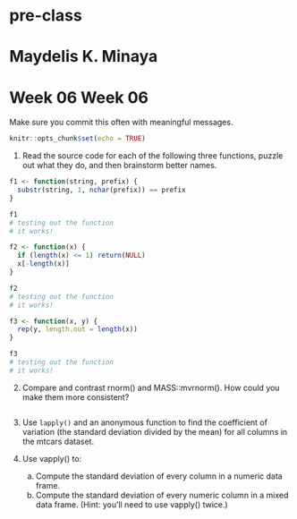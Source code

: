 # pre-class
# Maydelis K. Minaya
# Week 06 Week 06


Make sure you commit this often with meaningful messages. 

```r
knitr::opts_chunk$set(echo = TRUE)
```


1. Read the source code for each of the following three functions, puzzle out what they do, and then brainstorm better names.

``` r

f1 <- function(string, prefix) {
  substr(string, 1, nchar(prefix)) == prefix
}

f1
# testing out the function
# it works!

f2 <- function(x) {
  if (length(x) <= 1) return(NULL)
  x[-length(x)]
}

f2
# testing out the function
# it works!

f3 <- function(x, y) {
  rep(y, length.out = length(x))
}

f3
# testing out the function
# it works!

```

2. Compare and contrast rnorm() and MASS::mvrnorm(). How could you make them more consistent?

``` r










```














3. Use `lapply()` and an anonymous function to find the coefficient of variation (the standard deviation divided by the mean) for all columns in the mtcars dataset. 

4. Use vapply() to:
    a. Compute the standard deviation of every column in a numeric data frame.
    b. Compute the standard deviation of every numeric column in a mixed data frame. (Hint: you’ll need to use vapply() twice.)
